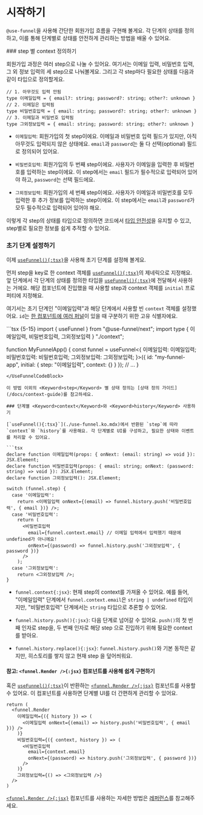 
# 시작하기

`@use-funnel`을 사용해 간단한 회원가입 흐름을 구현해 볼게요. 각 단계의 상태를 정의하고, 이를 통해 단계별로 상태를 안전하게 관리하는 방법을 배울 수 있어요.

<Steps>
### <Keyword>step</Keyword> 별 <Keyword>context</Keyword> 정의하기

회원가입 과정은 여러 <Keyword>step</Keyword>으로 나눌 수 있어요. 여기서는 이메일 입력, 비밀번호 입력, 그 외 정보 입력의 세 <Keyword>step</Keyword>으로 나눠볼게요. 그리고 각 <Keyword>step</Keyword>마다 필요한 상태를 다음과 같이 타입으로 정의할게요.
    
```tsx filename="context.ts"
// 1. 아무것도 입력 안됨
type 이메일입력 = { email?: string; password?: string; other?: unknown }
// 2. 이메일은 입력됨
type 비밀번호입력 = { email: string; password?: string; other?: unknown }
// 3. 이메일과 비밀번호 입력됨
type 그외정보입력 = { email: string; password: string; other?: unknown }
```

- `이메일입력`: 회원가입의 첫 <Keyword>step</Keyword>이에요. 이메일과 비밀번호 입력 필드가 있지만, 아직 아무것도 입력되지 않은 상태에요. `email`과 `password`는 둘 다 선택(optional) 필드로 정의되어 있어요.

- `비밀번호입력`: 회원가입의 두 번째 <Keyword>step</Keyword>이에요. 사용자가 이메일을 입력한 후 비밀번호를 입력하는 <Keyword>step</Keyword>이에요. 이 <Keyword>step</Keyword>에서는 `email` 필드가 필수적으로 입력되어 있어야 하고, `password`는 선택 필드에요.

- `그외정보입력`: 회원가입의 세 번째 <Keyword>step</Keyword>이에요. 사용자가 이메일과 비밀번호를 모두 입력한 후 추가 정보를 입력하는 <Keyword>step</Keyword>이에요. 이 <Keyword>step</Keyword>에서는 `email`과 `password`가 모두 필수적으로 입력되어 있어야 해요.

이렇게 각 <Keyword>step</Keyword>의 상태를 타입으로 정의하면 코드에서 [타입 안전성](./features.ko.mdx#강력한-타입-안전성으로-관리하는-ui-상태)을 유지할 수 있고, <Keyword>step</Keyword>별로 필요한 정보를 쉽게 추적할 수 있어요.
    
### 초기 단계 설정하기
    
이제 [`useFunnel(){:tsx}`](./use-funnel.ko.mdx)을 사용해 초기 단계를 설정해 볼게요.

먼저 <Keyword>step</Keyword>을 key로 한 <Keyword>context</Keyword> 객체를 [`useFunnel(){:tsx}`](./use-funnel.ko.mdx)의 제네릭으로 지정해요. 앞 단계에서 각 단계의 상태를 정의한 타입을 [`useFunnel(){:tsx}`](./use-funnel.ko.mdx)에 전달해서 사용하는 거에요. 해당 컴포넌트에 진입했을 때 사용할 <Keyword>step</Keyword>과 <Keyword>context</Keyword> 객체를 `initial` 프로퍼티에 지정해요.

여기서는 초기 단계인 "이메일입력"과 해당 단계에서 사용할 빈 `context` 객체를 설정했어요. `id`는 [한 컴포넌트에 여러 퍼널](/docs/sub-funnel)이 있을 때 구분하기 위한 고유 식별자에요.

<UseFunnelCodeBlock>
```tsx {5-15}
import { useFunnel } from "@use-funnel/next";
import type { 이메일입력, 비밀번호입력, 그외정보입력 } "./context";

function MyFunnelApp() {
  const funnel = useFunnel<{
    이메일입력: 이메일입력;
    비밀번호입력: 비밀번호입력;
    그외정보입력: 그외정보입력;
  }>({
    id: "my-funnel-app",
    initial: {
      step: "이메일입력",
      context: {}
    }
  });
  // ...
}
```
</UseFunnelCodeBlock>

이 방법 이외의 <Keyword>step</Keyword> 별 상태 정의는 [상태 정의 가이드](/docs/context-guide)를 참고하세요.
    
### 단계별 <Keyword>context</Keyword>와 <Keyword>history</Keyword> 사용하기

[`useFunnel(){:tsx}`](./use-funnel.ko.mdx)에서 반환된 `step`에 따라 `context`와 `history`를 사용해요. 각 단계별로 UI를 구성하고, 필요한 상태와 이벤트를 처리할 수 있어요.

```tsx
declare function 이메일입력(props: { onNext: (email: string) => void }): JSX.Element;
declare function 비밀번호입력(props: { email: string; onNext: (password: string) => void }): JSX.Element;
declare function 그외정보입력(): JSX.Element;

switch (funnel.step) {
  case '이메일입력':
    return <이메일입력 onNext={(email) => funnel.history.push('비밀번호입력', { email })} />;
  case '비밀번호입력':
    return (
      <비밀번호입력
        email={funnel.context.email} // 이메일 입력에서 입력했기 때문에 undefined가 아니에요!
        onNext={(password) => funnel.history.push('그외정보입력', { password })}
      />
    );
  case '그외정보입력':
    return <그외정보입력 />;
}
```

- `funnel.context{:jsx}`: 현재 <Keyword>step</Keyword>의 <Keyword>context</Keyword>를 가져올 수 있어요. 예를 들어, "이메일입력" 단계에서 `funnel.context.email`은 `string | undefined` 타입이지만, "비밀번호입력" 단계에서는 `string` 타입으로 추론할 수 있어요.

- `funnel.history.push(){:jsx}`: 다음 단계로 넘어갈 수 있어요. `push()`의 첫 번째 인자로 <Keyword>step</Keyword>을, 두 번째 인자로 해당 <Keyword>step</Keyword> 으로 진입하기 위해 필요한 <Keyword>context</Keyword> 를 받아요.
- `funnel.history.replace(){:jsx}`: `funnel.history.push()`와 기본 동작은 같지만, 히스토리를 쌓지 않고 현재 <Keyword>step</Keyword> 을 덮어씌워요.
    
#### 참고: `<funnel.Render />{:jsx}` 컴포넌트를 사용해 쉽게 구현하기

혹은 [`useFunnel(){:tsx}`](./use-funnel.ko.mdx)이 반환하는 [`<funnel.Render />{:jsx}`](./funnel-render.ko.mdx) 컴포넌트를 사용할 수 있어요. 이 컴포넌트를 사용하면 단계별 UI를 더 간편하게 관리할 수 있어요.

```tsx
return (
  <funnel.Render
    이메일입력={({ history }) => (
      <이메일입력 onNext={(email) => history.push('비밀번호입력', { email })} />
    )}
    비밀번호입력={({ context, history }) => (
      <비밀번호입력
        email={context.email}
        onNext={(password) => history.push('그외정보입력', { password })}
      />
    )}
    그외정보입력={() => <그외정보입력 />}
  />
)
```

[`<funnel.Render />{:jsx}`](./funnel-render.ko.mdx) 컴포넌트를 사용하는 자세한 방법은 [레퍼런스](/docs/funnel-render)를 참고해주세요.

</Steps>